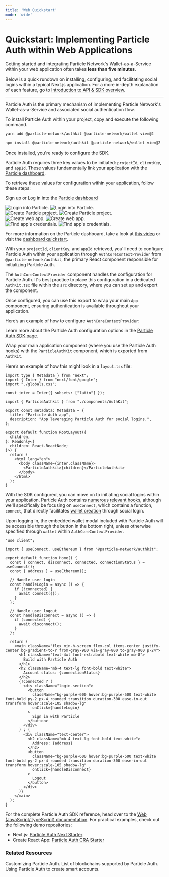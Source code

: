 ```yaml
---
title: 'Web Quickstart'
mode: 'wide'
---
```


# Quickstart: Implementing Particle Auth within Web Applications

Getting started and integrating Particle Network's Wallet-as-a-Service within your web application often takes **less than five minutes**.

Below is a quick rundown on installing, configuring, and facilitating social logins within a typical Next.js application. For a more in-depth explanation of each feature, go to [Introduction to API & SDK overview](/api-reference/introduction).

---

<Steps>

<Step title="Installing Particle Auth">

Particle Auth is the primary mechanism of implementing Particle Network's Wallet-as-a-Service and associated social authentication flow.

To install Particle Auth within your project, copy and execute the following command.

<CodeGroup>

```bash yarn
yarn add @particle-network/authkit @particle-network/wallet viem@2
```

```bash npm
npm install @particle-network/authkit @particle-network/wallet viem@2
```

</CodeGroup>

</Step>

<Step title="Configuring Particle Auth">

Once installed, you're ready to configure the SDK.

Particle Auth requires three key values to be initiated: `projectId`, `clientKey`, and `appId`. These values fundamentally link your application with the [Particle dashboard](https://dashboard.particle.network/).

To retrieve these values for configuration within your application, follow these steps:

<AccordionGroup>
  <Accordion title="Access the Particle Dashboard">

Sign up or Log in into the [Particle dashboard](https://dashboard.particle.network/)

<div className="flex justify-center">
<img
  className="block h-64 dark:hidden"
  src="/social-logins/images/login.png"
  alt="Login into Particle."
/>
<img
  className="hidden h-64 dark:block"
  src="/social-logins/images/login.png"
  alt="Login into Particle."
/>
</div>
 </Accordion>
<Accordion title="Create a new project or enter an existing project">
<div className="flex justify-center">
<img
  className="block h-64 dark:hidden"
  src="/social-logins/images/project.png"
  alt="Create Particle project."
/>
<img
  className="hidden h-64 dark:block"
  src="/social-logins/images/project.png"
  alt="Create Particle project."
/>
</div>
</Accordion>

<Accordion title="Create a new web application, or skip this step if you already have one">
    <div className="flex justify-center">
        <img
            className="block h-64 dark:hidden"
            src="/social-logins/images/web-app.png"
            alt="Create web app."
        />
        <img
            className="hidden h-64 dark:block"
            src="/social-logins/images/web-app.png"
            alt="Create web app."
        />
    </div>
</Accordion>

<Accordion title="Retrieve the project ID (`projectId`), the client key (`clientKey`), and the application ID (`appId`)">
<div className="flex justify-center">
<img
  className="block h-64 dark:hidden"
  src="/social-logins/images/credentials.png"
  alt="Find app's credentials."
/>
<img
  className="hidden h-64 dark:block"
  src="/social-logins/images/credentials.png"
  alt="Find app's credentials."
/>
</div>
</Accordion>
</AccordionGroup>

For more information on the Particle dashboard, take a look at [this video](https://www.youtube.com/watch?v=d7DYCMNDmjo&ab_channel=ParticleNetwork) or visit the [dashboard quickstart](/guides/dashboard).

With your `projectId`, `clientKey`, and `appId` retrieved, you'll need to configure Particle Auth within your application through `AuthCoreContextProvider` from `@particle-network/authkit`, the primary React component responsible for initializing Particle Auth.

</Step>
<Step title="Configuring `AuthCoreContextProvider`">



The `AuthCoreContextProvider` component handles the configuration for Particle Auth. It's best practice to place this configuration in a dedicated `AuthKit.tsx` file within the `src` directory, where you can set up and export the component.

Once configured, you can use this export to wrap your main `App` component, ensuring authentication is available throughout your application.

Here’s an example of how to configure `AuthCoreContextProvider`:


<InteractiveLayout />

<Tip>Learn more about the Particle Auth configuration options in the [Particle Auth SDK page](/api-reference/auth/desktop-sdks/web).</Tip>

</Step>

<Step title="Wrap your application with ParticleAuthkit">

Wrap your main application component (where you use the Particle Auth hooks) with the `ParticleAuthKit` component, which is exported from `AuthKit`.

Here’s an example of how this might look in a `layout.tsx` file:

```tsx layout.tsx
import type { Metadata } from "next";
import { Inter } from "next/font/google";
import "./globals.css";

const inter = Inter({ subsets: ["latin"] });

import { ParticleAuthkit } from "./components/AuthKit";

export const metadata: Metadata = {
  title: "Particle Auth app",
  description: "App leveraging Particle Auth for social logins.",
};

export default function RootLayout({
  children,
}: Readonly<{
  children: React.ReactNode;
}>) {
  return (
    <html lang="en">
      <body className={inter.className}>
        <ParticleAuthkit>{children}</ParticleAuthkit>
      </body>
    </html>
  );
}

```

</Step>
<Step title="Facilitating logins">

With the SDK configured, you can move on to initiating social logins within your application. Particle Auth contains [numerous relevant hooks](https://github.com/Particle-Network/particle-auth-ethers-demo/blob/7cf947b6c8a05731f285821b03134a6317e0e53f/particle-next-starter/src/app/page.tsx#L23), although we'll specifically be focusing on `useConnect`, which contains a function, `connect`, that directly facilitates [wallet creation]() through social login.

Upon logging in, the embedded wallet modal included with Particle Auth will be accessible through the button in the bottom right, unless otherwise specified through `wallet` within `AuthCoreContextProvider`.

```tsx page.tsx
"use client";

import { useConnect, useEthereum } from "@particle-network/authkit";

export default function Home() {
  const { connect, disconnect, connected, connectionStatus } = useConnect();
  const { address } = useEthereum();

  // Handle user login
  const handleLogin = async () => {
    if (!connected) {
      await connect({});
    }
  };

  // Handle user logout
  const handleDisconnect = async () => {
    if (connected) {
      await disconnect();
    }
  };

  return (
    <main className="flex min-h-screen flex-col items-center justify-center bg-gradient-to-r from-gray-900 via-gray-800 to-gray-900 p-24">
      <h1 className="text-4xl font-extrabold text-white mb-8">
        Build with Particle Auth
      </h1>
      <h2 className="mb-4 text-lg font-bold text-white">
        Account status: {connectionStatus}
      </h2>
      {!connected ? (
        <div className="login-section">
          <button
            className="bg-purple-600 hover:bg-purple-500 text-white font-bold py-2 px-4 rounded transition duration-300 ease-in-out transform hover:scale-105 shadow-lg"
            onClick={handleLogin}
          >
            Sign in with Particle
          </button>
        </div>
      ) : (
        <div className="text-center">
          <h2 className="mb-4 text-lg font-bold text-white">
            Address: {address}
          </h2>
          <button
            className="bg-purple-600 hover:bg-purple-500 text-white font-bold py-2 px-4 rounded transition duration-300 ease-in-out transform hover:scale-105 shadow-lg"
            onClick={handleDisconnect}
          >
            Logout
          </button>
        </div>
      )}
    </main>
  );
}

```

<Tip>
  For the complete Particle Auth SDK reference, head over to the  
  <a href="/api-reference/auth/desktop-sdks/web">Web (JavaScript/TypeScript) documentation</a>. 
  For practical examples, check out the following demo repositories:
  <ul>
    <li>
      Next.js: <a href="https://github.com/Particle-Network/particle-auth-ethers-demo/tree/main/particle-next-starter">Particle Auth Next Starter</a>
    </li>
    <li>
      Create React App: <a href="https://github.com/Particle-Network/particle-auth-ethers-demo/tree/main/particle-auth-cra">Particle Auth CRA Starter</a>
    </li>
  </ul>
</Tip>


</Step>
</Steps>

### Related Resources

<CardGroup cols={3}>
    <Card title="Customization" href="/guides/configuration/appearance/auth">
        Customizing Particle Auth.
    </Card>
    <Card title="Supported Blockchains" href="/guides/network-coverage">
        List of blockchains supported by Particle Auth.
    </Card>
    <Card title="Account Abstraction" href="/guides/wallet-as-a-service/aa/web-aa">
        Using Particle Auth to create smart accounts.
    </Card>
</CardGroup>

